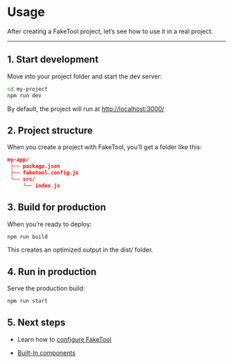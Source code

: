 # Usage

After creating a FakeTool project, let’s see how to use it in a real project.

---

## 1. Start development

Move into your project folder and start the dev server:

```bash copy
cd my-project
npm run dev
```

By default, the project will run at [http://localhost:3000/](http://localhost:3000/)

## 2. Project structure

When you create a project with FakeTool, you’ll get a folder like this:

```json
my-app/
 ├── package.json
 ├── faketool.config.js
 └── src/
     └── index.js

```

## 3. Build for production

When you’re ready to deploy:

```bash copy
npm run build
```

This creates an optimized output in the dist/ folder.

## 4. Run in production

Serve the production build:

```bash copy
npm run start
```

## 5. Next steps

- Learn how to [configure FakeTool](/confg)

- [Built-In components](/components/button)
